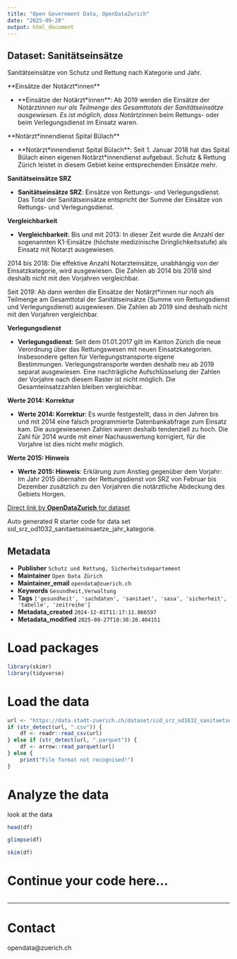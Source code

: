 ```yaml
---
title: "Open Government Data, OpenDataZurich"
date: "2025-09-28"
output: html_document
---
```


## Dataset: Sanitätseinsätze

Sanitätseinsätze von Schutz und Rettung nach Kategorie und Jahr.

**Einsätze der Notärzt*innen**

- **Einsätze der Notärzt*innen**: 
Ab 2019 werden die Einsätze der Notärzt*innen nur als Teilmenge des Gesamttotals der Sanitätseinsätze ausgewiesen. Es ist möglich, dass Notärtz*innen beim Rettungs- oder beim Verlegungsdienst im Einsatz waren.


[]()

**Notärzt*innendienst Spital Bülach**

- **Notärzt*innendienst Spital Bülach**: 
Seit 1. Januar 2018 hat das Spital Bülach einen eigenen Notärzt*innendienst aufgebaut. Schutz & Rettung Zürich leistet in diesem Gebiet keine entsprechenden Einsätze mehr.


[]()

**Sanitätseinsätze SRZ**

- **Sanitätseinsätze SRZ**: 
Einsätze von Rettungs- und Verlegungsdienst. Das Total der Sanitätseinsätze entspricht der Summe der Einsätze von Rettungs- und Verlegungsdienst.

[]()

**Vergleichbarkeit**

- **Vergleichbarkeit**: 
Bis und mit 2013: In dieser Zeit wurde die Anzahl der sogenannten K1-Einsätze (höchste medizinische Dringlichkeitsstufe) als Einsatz mit Notarzt ausgewiesen. 

2014 bis 2018: Die effektive Anzahl Notarzteinsätze, unabhängig von der Einsatzkategorie, wird ausgewiesen. Die Zahlen ab 2014 bis 2018 sind deshalb nicht mit den Vorjahren vergleichbar. 

Seit 2019: Ab dann werden die Einsätze der Notärzt*innen nur noch als Teilmenge am Gesamttotal der Sanitätseinsätze (Summe von Rettungsdienst und Verlegungsdienst) ausgewiesen. Die Zahlen ab 2019 sind deshalb nicht mit den Vorjahren vergleichbar. 

[]()

**Verlegungsdienst**

- **Verlegungsdienst**: 
Seit dem 01.01.2017 gilt im Kanton Zürich die neue Verordnung über das Rettungswesen mit neuen Einsatzkategorien. Insbesondere gelten für Verlegungstransporte eigene Bestimmungen. Verlegungstransporte werden deshalb neu ab 2019 separat ausgewiesen. Eine nachträgliche Aufschlüsselung der Zahlen der Vorjahre nach diesem Raster ist nicht möglich. Die Gesamteinsatzzahlen bleiben vergleichbar.
 

[]()

**Werte 2014: Korrektur**

- **Werte 2014: Korrektur**: 
Es wurde festgestellt, dass in den Jahren bis und mit 2014 eine falsch programmierte Datenbankabfrage zum Einsatz kam. Die ausgewiesenen Zahlen waren deshalb tendenziell zu hoch. Die Zahl für 2014 wurde mit einer Nachauswertung korrigiert, für die Vorjahre ist dies nicht mehr möglich.


[]()

**Werte 2015: Hinweis**

- **Werte 2015: Hinweis**: 
Erklärung zum Anstieg gegenüber dem Vorjahr: Im Jahr 2015 übernahm der Rettungsdienst von SRZ von Februar bis Dezember zusätzlich zu den Vorjahren die notärztliche Abdeckung des Gebiets Horgen.
 

[]()



[Direct link by **OpenDataZurich** for dataset](https://data.stadt-zuerich.ch/dataset/sid_srz_od1032_sanitaetseinsaetze_jahr_kategorie)

Auto generated R starter code for data set sid_srz_od1032_sanitaetseinsaetze_jahr_kategorie.

## Metadata

- **Publisher** `Schutz und Rettung, Sicherheitsdepartement`
- **Maintainer** `Open Data Zürich`
- **Maintainer_email** `opendata@zuerich.ch`
- **Keywords** `Ge­sund­heit,Ver­walt­ung`
- **Tags** `['gesundheit', 'sachdaten', 'sanitaet', 'sasa', 'sicherheit', 'tabelle', 'zeitreihe']`
- **Metadata_created** `2024-12-01T11:17:11.866597`
- **Metadata_modified** `2025-09-27T10:30:20.404151`


# Load packages

```r
library(skimr)
library(tidyverse)
```

# Load the data

```r
url <- "https://data.stadt-zuerich.ch/dataset/sid_srz_od1032_sanitaetseinsaetze_jahr_kategorie/download/GES103OD1032.csv"
if (str_detect(url, ".csv")) {
    df <- readr::read_csv(url)
} else if (str_detect(url, ".parquet")) {
    df <- arrow::read_parquet(url)
} else {
    print("File format not recognised!")
}
```

# Analyze the data

look at the data
```r
head(df)
```

```r
glimpse(df)
```

```r
skim(df)
```

# Continue your code here...

```r

```

------------------------------------------------------------------------

# Contact

opendata@zuerich.ch
